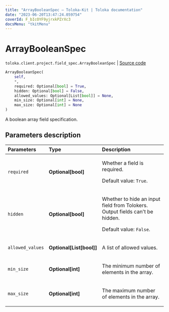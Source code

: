 ```yaml
---
title: "ArrayBooleanSpec — Toloka-Kit | Toloka documentation"
date: "2023-06-20T13:47:24.059754"
coverId: F_bIcOYF9yjrxkPZrXc3
docsMenu: "tkitMenu"
---
```


# ArrayBooleanSpec

`toloka.client.project.field_spec.ArrayBooleanSpec` | [Source code](https://github.com/Toloka/toloka-kit/blob/v1.2.0/src/client/project/field_spec.py#L143)

```python
ArrayBooleanSpec(
    self,
    *,
    required: Optional[bool] = True,
    hidden: Optional[bool] = False,
    allowed_values: Optional[List[bool]] = None,
    min_size: Optional[int] = None,
    max_size: Optional[int] = None
)
```

A boolean array field specification.

## Parameters description

| Parameters | Type | Description |
| :----------| :----| :-----------|
`required`|**Optional\[bool\]**|<p>Whether a field is required. </p><p>Default value: `True`.</p>
`hidden`|**Optional\[bool\]**|<p>Whether to hide an input field from Tolokers. Output fields can't be hidden. </p><p>Default value: `False`.</p>
`allowed_values`|**Optional\[List\[bool\]\]**|<p>A list of allowed values.</p>
`min_size`|**Optional\[int\]**|<p>The minimum number of elements in the array.</p>
`max_size`|**Optional\[int\]**|<p>The maximum number of elements in the array.</p>